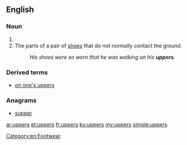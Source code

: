 ==English==

===Noun===
{{head|en}}

# {{plural of|upper}}
# The parts of a pair of [[shoes]] that do not normally contact the ground.
#: ''His shoes were so worn that he was walking on his '''uppers'''.''

===Derived terms===
* [[on one's uppers]]

===Anagrams===
* [[supper#English|supper]]

[[Category:en:Footwear]]

[[ar:uppers]]
[[et:uppers]]
[[fr:uppers]]
[[ku:uppers]]
[[my:uppers]]
[[simple:uppers]]